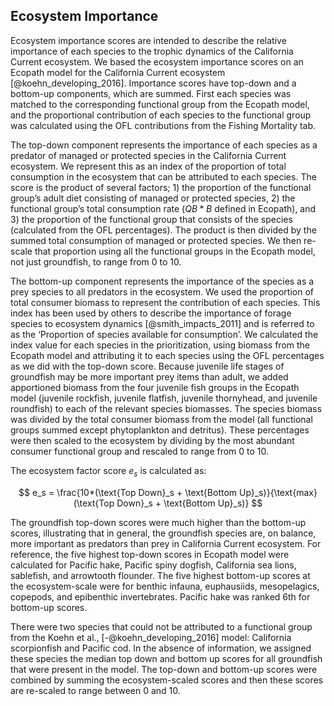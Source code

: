 
## Ecosystem Importance

Ecosystem importance scores are intended to describe the relative importance of each species to the trophic dynamics of the California Current ecosystem.  We based the ecosystem importance scores on an Ecopath model for the California Current ecosystem [@koehn_developing_2016]. Importance scores have top-down and a bottom-up components, which are summed.  First each species was matched to the corresponding functional group from the Ecopath model, and the proportional contribution of each species to the functional group was calculated using the OFL contributions from the Fishing Mortality tab.  

The top-down component represents the importance of each species as a predator of managed or protected species in the California Current ecosystem.  We represent this as an index of the proportion of total consumption in the ecosystem that can be attributed to each species.  The score is the product of several factors; 1) the proportion of the functional group's adult diet consisting of managed or protected species, 2) the functional group's total consumption rate ($QB*B$ defined in Ecopath), and 3) the proportion of the functional group that consists of the species (calculated from the OFL percentages). The product is then divided by the summed total consumption of managed or protected species.  We then re-scale that proportion using all the functional groups in the Ecopath model, not just groundfish, to range from 0 to 10. 

The bottom-up component represents the importance of the species as a prey species to all predators in the ecosystem. We used the proportion of total consumer biomass to represent the contribution of each species.  This index has been used by others to describe the importance of forage species to ecosystem dynamics [@smith_impacts_2011] and is referred to as the 'Proportion of species available for consumption'. We calculated the index value for each species in the prioritization, using biomass from the Ecopath model and attributing it to each species using the OFL percentages as we did with the top-down score. Because juvenile life stages of groundfish may be more important prey items than adult, we added apportioned biomass from the four juvenile fish groups in the Ecopath model (juvenile rockfish, juvenile flatfish, juvenile thornyhead, and juvenile roundfish) to each of the relevant species biomasses. The species biomass was divided by the total consumer biomass from the model (all functional groups summed except phytoplankton and detritus).  These percentages were then scaled to the ecosystem by dividing by the most abundant consumer functional group and rescaled to range from 0 to 10.

The ecosystem factor score $e_s$ is calculated as:

$$
e_s = \frac{10*(\text{Top Down}_s + \text{Bottom Up}_s)}{\text{max}(\text{Top Down}_s + \text{Bottom Up}_s)}
$$

The groundfish top-down scores were much higher than the bottom-up scores, illustrating that in general, the groundfish species are, on balance, more important as predators than prey in California Current ecosystem.  For reference, the five highest top-down scores in Ecopath model were calculated for Pacific hake, Pacific spiny dogfish, California sea lions, sablefish, and arrowtooth flounder.  The five highest bottom-up scores at the ecosystem-scale were for benthic infauna, euphausiids, mesopelagics, copepods, and epibenthic invertebrates. Pacific hake was ranked 6th for bottom-up scores.

There were two species that could not be attributed to a functional group from the Koehn et al., [-@koehn_developing_2016] model: California scorpionfish and Pacific cod.  In the absence of information, we assigned these species the median top down and bottom up scores for all groundfish that were present in the model. The top-down and bottom-up scores were combined by summing the ecosystem-scaled scores and then these scores are re-scaled to range between 0 and 10.